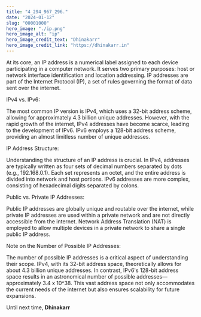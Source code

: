 ```yaml
---
title: "4_294_967_296."
date: "2024-01-12"
slug: "00001000"
hero_image: "./ip.png"
hero_image_alt: "ip"
hero_image_credit_text: "Dhinakarr"
hero_image_credit_link: "https://dhinakarr.in"
---
```


At its core, an IP address is a numerical label assigned to each device participating in a computer network. It serves two primary purposes: host or network interface identification and location addressing. IP addresses are part of the Internet Protocol (IP), a set of rules governing the format of data sent over the internet.

IPv4 vs. IPv6:

The most common IP version is IPv4, which uses a 32-bit address scheme, allowing for approximately 4.3 billion unique addresses. However, with the rapid growth of the internet, IPv4 addresses have become scarce, leading to the development of IPv6. IPv6 employs a 128-bit address scheme, providing an almost limitless number of unique addresses.

IP Address Structure:

Understanding the structure of an IP address is crucial. In IPv4, addresses are typically written as four sets of decimal numbers separated by dots (e.g., 192.168.0.1). Each set represents an octet, and the entire address is divided into network and host portions. IPv6 addresses are more complex, consisting of hexadecimal digits separated by colons.

Public vs. Private IP Addresses:

Public IP addresses are globally unique and routable over the internet, while private IP addresses are used within a private network and are not directly accessible from the internet. Network Address Translation (NAT) is employed to allow multiple devices in a private network to share a single public IP address.

Note on the Number of Possible IP Addresses:

The number of possible IP addresses is a critical aspect of understanding their scope. IPv4, with its 32-bit address space, theoretically allows for about 4.3 billion unique addresses. In contrast, IPv6's 128-bit address space results in an astronomical number of possible addresses—approximately 3.4 x 10^38. This vast address space not only accommodates the current needs of the internet but also ensures scalability for future expansions.

Until next time, **Dhinakarr**